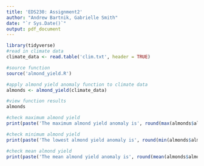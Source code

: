 ```yaml
---
title: 'EDS230: Assignment2'
author: "Andrew Bartnik, Gabrielle Smith"
date: "`r Sys.Date()`"
output: pdf_document
---
```


```r
library(tidyverse)
#read in climate data
climate_data <- read.table('clim.txt', header = TRUE)

#source function
source('almond_yield.R')

#apply almond yield anomaly function to climate data
almonds <- almond_yield(climate_data)

#view function results
almonds
```

```r
#check maximum almond yield
print(paste('The maximum almond yield anomaly is', round(max(almonds$almond_yield),3) , 'ton/acre.'))

#check minimum almond yield
print(paste('The lowest almond yield anomaly is', round(min(almonds$almond_yield),3), 'ton/acre.'))

#check mean almond yield 
print(paste('The mean almond yield anomaly is', round(mean(almonds$almond_yield),3), 'ton/acre.'))
```